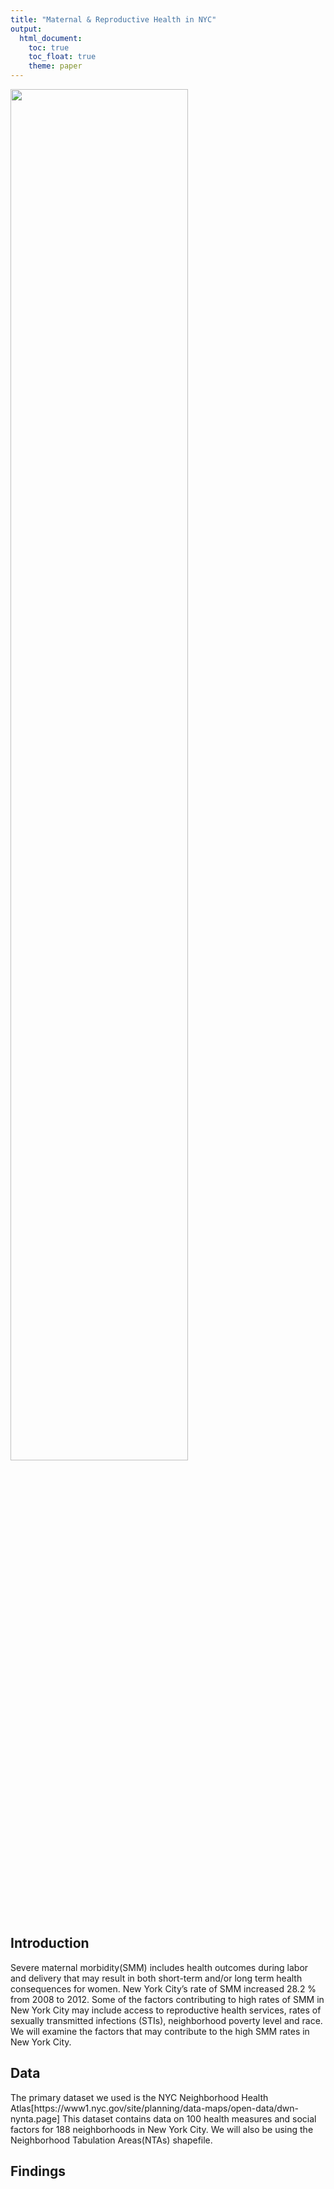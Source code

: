 ```yaml
---
title: "Maternal & Reproductive Health in NYC"
output: 
  html_document:
    toc: true
    toc_float: true
    theme: paper
---
```


<img src="rephealth_image1.jpg" height=75%, width=75%>

## Introduction
Severe maternal morbidity(SMM) includes health outcomes during labor and delivery that may result in both short-term and/or long term health consequences for women. New York City’s rate of SMM increased 28.2 % from 2008 to 2012. Some of the factors contributing to high rates of SMM in New York City may include access to reproductive health services, rates of sexually transmitted infections (STIs), neighborhood poverty level and race. We will examine the factors that may contribute to the high SMM rates in New York City. 


## Data
The primary dataset we used is the NYC Neighborhood Health Atlas[https://www1.nyc.gov/site/planning/data-maps/open-data/dwn-nynta.page] 
This dataset contains data on 100 health measures and social factors for 188 neighborhoods in New York City. 
We will also be using the Neighborhood Tabulation Areas(NTAs) shapefile. 

## Findings
